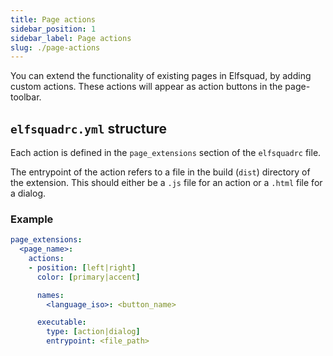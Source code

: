 ```yaml
---
title: Page actions
sidebar_position: 1
sidebar_label: Page actions
slug: ./page-actions
---
```


You can extend the functionality of existing pages in Elfsquad, by adding
custom actions. These actions will appear as action buttons in the page-toolbar.

## `elfsquadrc.yml` structure
Each action is defined in the `page_extensions` section of the `elfsquadrc` file.

The entrypoint of the action refers to a file in the build (`dist`) directory of 
the extension. This should either be a `.js` file for an action or a `.html` file 
for a dialog.

### Example
```yaml
page_extensions:
  <page_name>:
    actions:
    - position: [left|right]
      color: [primary|accent]

      names:
        <language_iso>: <button_name>

      executable: 
        type: [action|dialog]
        entrypoint: <file_path>
```
